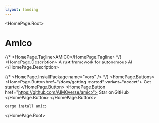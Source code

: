 ```yaml
---
layout: landing
---
```



<HomePage.Root>
  # Amico
  {/* <HomePage.Tagline>AMICO</HomePage.Tagline> */}
  <HomePage.Description>
    A rust framework for autonomous AI
  </HomePage.Description>
  
  {/* <HomePage.InstallPackage name="vocs" /> */}
  <HomePage.Buttons>
    <HomePage.Button href="/docs/getting-started" variant="accent">
      Get started
    </HomePage.Button>
    <HomePage.Button href="https://github.com/AIMOverse/amico">
      Star on GitHub
    </HomePage.Button>
  </HomePage.Buttons>

  ```bash
  cargo install amico
  ```

</HomePage.Root>
